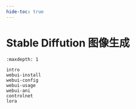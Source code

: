 ```yaml
---
hide-toc: true
---
```


# Stable Diffution 图像生成

```
:maxdepth: 1

intro
webui-install
webui-config
webui-usage
webui-ani
controlnet
lora
```
